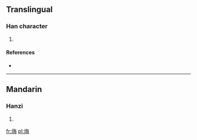 ==Translingual==

===Han character===
{{Han char|rn=86|rad=火|as=07|sn=11|four=9885<sub>7</sub>|canj=火人田卜 (FOWY)}}

# {{defn|Han|sort=火07}}

====References====
* {{Han ref|kx=0671.200|dkj=19048|dj=1080.150|hdz=32204.180|uh=70F8|ud=28920|bh=D657|bd=54871}}

----

==Mandarin==

===Hanzi===
{{cmn-hanzi|pin=[[hǎi]] ([[hai3]])|wg=hai<sup>3</sup>}}

# {{defn|lang=cmn|sort=火07}}

[[fr:烸]]
[[pl:烸]]